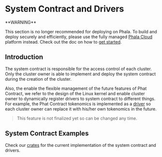 # System Contract and Drivers

<Note type="danger">
**WARNING**

This section is no longer recommended for deploying on Phala. To build and deploy securely and efficiently, please use the fully managed [Phala Cloud](https://cloud.phala.network) platform instead. Check out the doc on how to [get started](/cloud/getting-started/getting-started).
</Note>

## Introduction <a href="#introduction" id="introduction"></a>

The system contract is responsible for the access control of each cluster. Only the cluster owner is able to implement and deploy the system contract during the creation of the cluster.

Also, the enable the flexible management of the future features of Phat Contract, we refer to the design of the Linux kernel and enable cluster owner to dynamically register drivers to system contract to different things. For example, the Phat Contract tokenomics is implemented as a [driver](https://github.com/Phala-Network/phala-blockchain/tree/master/crates/pink-drivers/tokenomic) so each cluster owner can replace it with his/her own tokenomics in the future.

> This feature is not finalized yet so can be changed any time.

## System Contract Examples <a href="#system-contract-examples" id="system-contract-examples"></a>

Check our [crates](https://github.com/Phala-Network/phala-blockchain/tree/master/crates/pink-drivers) for the current implementation of the system contract and drivers.
